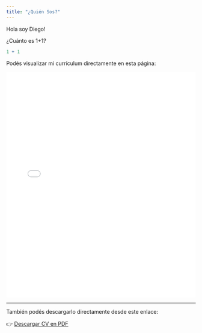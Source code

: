 ```yaml
---
title: "¿Quién Sos?"
---
```


Hola soy Diego!

¿Cuánto es 1+1?

```r
1 + 1
```

Podés visualizar mi currículum directamente en esta página:

<iframe src="Curriculum/CV.pdf" width="100%" height="600px" style="border: none;">
</iframe>

---

También podés descargarlo directamente desde este enlace:

👉 [Descargar CV en PDF](Curriculum/CV.pdf)